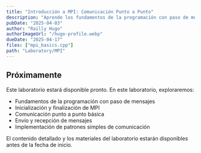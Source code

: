 ```yaml
---
title: "Introducción a MPI: Comunicación Punto a Punto"
description: "Aprende los fundamentos de la programación con paso de mensajes utilizando MPI. Implementa comunicación punto a punto y comprende los conceptos básicos de la computación distribuida."
pubDate: "2025-04-03"
author: "Railly Hugo"
authorImageUrl: "/hugo-profile.webp"
dueDate: "2025-04-17"
files: ["mpi_basics.cpp"]
path: "Laboratory/MPI"
---
```



## Próximamente

Este laboratorio estará disponible pronto. En este laboratorio, exploraremos:

- Fundamentos de la programación con paso de mensajes
- Inicialización y finalización de MPI
- Comunicación punto a punto básica
- Envío y recepción de mensajes
- Implementación de patrones simples de comunicación

<Alert type="info">
  El contenido detallado y los materiales del laboratorio estarán disponibles antes de la fecha de inicio.
</Alert> 